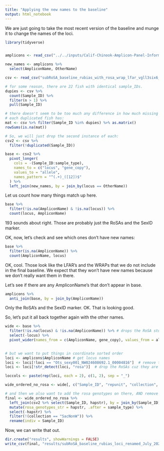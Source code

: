 ```yaml
---
title: "Applying the new names to the baseline"
output: html_notebook
---
```



We are just going to take the most recent version of the 
baseline and munge it to change the names of the loci.
```r
library(tidyverse)


amplicons <- read_csv("../../inputs/Calif-Chinook-Amplicon-Panel-Information.csv")

new_names <- amplicons %>%
  select(AmpliconName, OtherName)

csv <- read_csv("subRoSA_baseline_rubias_with_rosa_wrap_lfar_vgll3six6_and_mixture_28JUN2024.csv")

# for some reason, there are 22 fish with identical sample_IDs.  
dupies <- csv %>%
  count(Sample_ID) %>%
  filter(n > 1) %>%
  pull(Sample_ID)

# there doesn't seem to be too much any difference in how much missing data each copy of
# each duplicated fish has:
mat <- csv %>% filter(Sample_ID %in% dupies) %>% as.matrix()
rowSums(is.na(mat))

# So, we will just drop the second instance of each:
csv2 <- csv %>%
  filter(!duplicated(Sample_ID))

base <- csv2 %>%
  pivot_longer(
    cols = -(Sample_ID:sample_type),
    names_to = c("locus", "gene_copy"),
    values_to = "allele",
    names_pattern = "^(.+)_([12])$"
  ) %>%
  left_join(new_names, by = join_by(locus == OtherName))

```

Let us count how many things match up here.
```r
base %>%
  filter(!is.na(AmpliconName) & !is.na(locus)) %>%
  count(locus, AmpliconName)

```

193 sounds about right.  Those are probably just the RoSAs and the SexID marker. 

OK, now, let's check and see which ones don't have new names:

```r
base %>%
  filter(is.na(AmpliconName)) %>%
  count(AmpliconName, locus)
```
OK, cool.  Those look like the LFAR's and the WRAPs that we do not include in the
final baseline.  We expect that they won't have new names
because we don't really want them in there.  

Let's see if there are any AmpliconName's that don't appear in base.

```r
amplicons %>%
  anti_join(base, by = join_by(AmpliconName))
```
Only the RoSA's and the SexID marker.  OK.  That is looking good. 

So, let's put it all back together again with the other names.
```r
wide <- base %>%
  filter(!is.na(locus) & !is.na(AmpliconName)) %>% # drops the RoSA stuff
  select(-locus) %>%
  pivot_wider(names_from = c(AmpliconName, gene_copy), values_from = allele, names_sep = "_")
  

# but we want to put things in coordinate sorted order
loci <- amplicons$AmpliconName # get locus names
loci <- loci[!loci == "Ots_sexy001_NW024608692.1_00004816"]  # remove the sexID locus, cuz we don't have it
loci <- loci[!str_detect(loci, "rosa")]  # drop the RoSAs cuz they are in there as the genotype string

loccols <- paste(rep(loci, each = 2), c(1, 2), sep = "_")

wide_ordered_no_rosa <- wide[, c("Sample_ID", "repunit", "collection", "sample_type", loccols)]

# and then we also want to add the rosa genotypes on there, AND remove the SacNonW fish
final <- wide_ordered_no_rosa %>%
  left_join(csv2 %>% select(Sample_ID, hapstr), by = join_by(Sample_ID)) %>%
  mutate(rosa_genotypes_str = hapstr, .after = sample_type) %>%
  select(-hapstr) %>%
  filter(!(collection == "SacNonW")) %>%
  rename(indiv = Sample_ID)
```

Now, we can write that out.

```r
dir.create("results", showWarnings = FALSE)
write_csv(final, "results/subRoSA_baseline_rubias_loci_renamed_July_2024.csv.gz")
```
